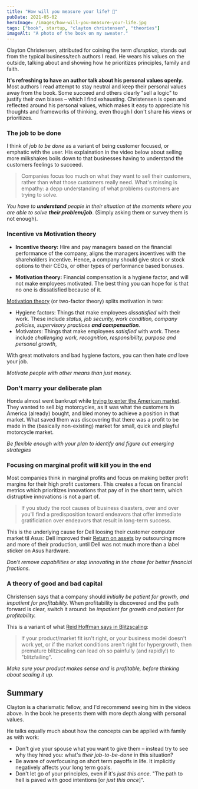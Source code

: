 ```yaml
---
title: "How will you measure your life? 🤔"
pubDate: 2021-05-02
heroImage: /images/how-will-you-measure-your-life.jpg
tags: ["book", startup, "clayton christensen", "theories"]
imageAlt: "A photo of the book on my sweater."
---
```



Clayton Christensen, attributed for coining the term _disruption,_ stands out from the typical business/tech authors I read.
He wears his values on the outside, talking about and showing how he prioritizes principles, family and faith.

**It's refreshing to have an author talk about his personal values openly.** Most authors I read attempt to stay neutral and keep
their personal values away from the book. Some succeed and others clearly "sell a logic" to justify their own biases – which I find exhausting.
Christensen is open and reflected around his personal values, which makes it easy to appreciate his thoughts and frameworks
of thinking, even though I don't share his views or prioritizes.

### The job to be done

I think of _job to be done_ as a variant of being customer focused, or emphatic with the user.
His explaination in the video below about selling more milkshakes boils down to that businesses
having to understand the customers feelings to succeed.

> Companies focus too much on what they want to sell their customers, rather than what those customers really need.
> What's missing is empathy: a depp understanding of what problems customers are trying to solve.

<YouTube id="https://www.youtube.com/watch?v=rHdS_4GsKmg&t=720s&ab_channel=TalksatGoogle" />

_You have to **understand** people in their situation at the moments where you are able to solve **their problem/job**_.
(Simply asking them or survey them is not enough).

### Incentive vs Motivation theory

- **Incentive theory:** Hire and pay managers based on the financial performance of the company,
  aligns the managers incentives with the shareholders incentive. Hence, a company should
  give stock or stock options to their CEOs, or other types of performance based bonuses.

- **Motivation theory:** Financial compensation is a hygiene factor, and will not make employees
  motivated. The best thing you can hope for is that no one is dissatisfied because of it.

[Motivation theory](https://en.wikipedia.org/wiki/Two-factor_theory) (or two-factor theory) splits motivation in two:

- Hygiene factors: Things that make employees _dissatisfied_ with their work. These include _status, job security, work condition, company policies, supervisory practices **and compensation**_.
- Motivators: Things that make employees _satisfied_ with work. These include _challenging work, recognition, responsibility, purpose and personal growth_,

With great motivators and bad hygiene factors, you can then hate _and_ love your job.

_Motivate people with other means than just money._

### Don't marry your deliberate plan

Honda almost went bankrupt while [trying to enter the American market](https://www.ukessays.com/essays/business/managing-strategy-the-honda-effect-business-essay.php).
They wanted to sell _big_ motorcycles, as it was what the customers in America (already) bought,
and bled money to achieve a position in that market. What saved them was discovering that there was
a profit to be made in the (basically non-existing) market for small, quick and playful motorcycle market.

_Be flexible enough with your plan to identify and figure out emerging strategies_

### Focusing on marginal profit will kill you in the end

Most companies think in marginal profits and focus on making better profit margins
for their high profit customers. This creates a focus on financial metrics which prioritizes
innovations that pay of in the short term, which distruptive innovations is not a part of.

> If you study the root causes of business disasters, over and over you'll find a predisposition
> toward endeavors that offer immediate gratificiation over endeavors that result in long-term success.

<YouTube id="https://www.youtube.com/watch?v=rHdS_4GsKmg&t=3098s&ab_channel=TalksatGoogle" />

This is the underlying cause for Dell loosing their customer computer market til Asus: Dell improved
their [Return on assets](https://www.investopedia.com/terms/r/rona.asp) by outsourcing more and more
of their production, until Dell was not much more than a label sticker on Asus hardware.

_Don't remove capabilities or stop innovating in the chase for better financial fractions._

### A theory of good and bad capital

Christensen says that a company should _initially be patient for growth, and impatient for profitability._
When profitability is discovered and the path forward is clear, switch it around: be _impatient for growth and patient for profitability._

This is a variant of what [Reid Hoffman says in Blitzscaling](/blitzscaling/):

> If your product/market fit isn't right, or your business model doesn't work yet, or if the market
> conditions aren't right for hypergrowth, then premature blitzscaling can lead oh so painfully
> (and rapidly!) to "blitzfailing".

_Make sure your product makes sense and is profitable, before thinking about scaling it up._

## Summary

Clayton is a charismatic fellow, and I'd recommend seeing him in the videos above.
In the book he presents them with more depth along with personal values.

He talks equally much about how the concepts can be applied with family as with work:

- Don't give your spouse what you want to give them – instead try to see why they hired you: what's _their job-to-be-done_ in this situation?
- Be aware of overfocusing on short term payoffs in life. It implicitly negatively affects your long term goals.
- Don't let go of your principles, even if it's _just this once_. "The path to hell is paved with good intentions [or _just this once_]".
